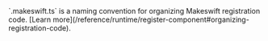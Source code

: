 <Info>
  `.makeswift.ts` is a naming convention for organizing Makeswift registration
  code. [Learn
  more](/reference/runtime/register-component#organizing-registration-code).
</Info>
